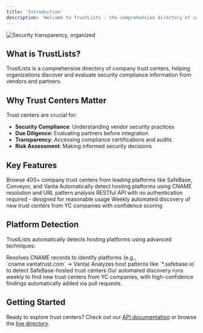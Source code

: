 ```yaml
---
title: 'Introduction'
description: 'Welcome to TrustLists - the comprehensive directory of company trust centers'
---
```


<Frame>
<img src="banner.png" alt="Security transparency, organized" />
</Frame>

## What is TrustLists?

TrustLists is a comprehensive directory of company trust centers, helping organizations discover and evaluate security compliance information from vendors and partners.

## Why Trust Centers Matter

Trust centers are crucial for:
- **Security Compliance**: Understanding vendor security practices
- **Due Diligence**: Evaluating partners before integration
- **Transparency**: Accessing compliance certifications and audits
- **Risk Assessment**: Making informed security decisions

## Key Features

<CardGroup cols={2}>
  <Card
    title="Comprehensive Directory"
    icon="database"
    href="/get-trust-centers"
  >
    Browse 400+ company trust centers from leading platforms like SafeBase, Conveyor, and Vanta
  </Card>
  <Card
    title="Platform Detection"
    icon="search"
    href="/get-trust-centers"
  >
    Automatically detect hosting platforms using CNAME resolution and URL pattern analysis
  </Card>
  <Card
    title="API Access"
    icon="code"
    href="/get-trust-centers"
  >
    RESTful API with no authentication required - designed for reasonable usage
  </Card>
  <Card
    title="Automated Discovery"
    icon="robot"
    href="/contributing/adding-trust-centers"
  >
    Weekly automated discovery of new trust centers from YC companies with confidence scoring
  </Card>
</CardGroup>

## Platform Detection

TrustLists automatically detects hosting platforms using advanced techniques:

<CardGroup cols={2}>
<Card title="CNAME Resolution" icon="search">
  Resolves CNAME records to identify platforms (e.g., `cname.vantatrust.com` → Vanta)
</Card>

<Card title="Host Pattern Analysis" icon="link">
  Analyzes host patterns like `*.safebase.io` to detect SafeBase-hosted trust centers
</Card>
</CardGroup>

<Info>
Our automated discovery runs weekly to find new trust centers from YC companies, with high-confidence findings automatically added via pull requests.
</Info>

## Getting Started

Ready to explore trust centers? Check out our [API documentation](/get-trust-centers) or browse the [live directory](https://trustlists.org).
